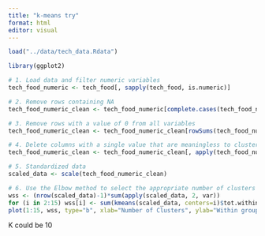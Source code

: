 ```yaml
---
title: "k-means try"
format: html
editor: visual
---
```


```r
load("../data/tech_data.Rdata")
```

```r
library(ggplot2)
```

```r

# 1. Load data and filter numeric variables
tech_food_numeric <- tech_food[, sapply(tech_food, is.numeric)]

# 2. Remove rows containing NA
tech_food_numeric_clean <- tech_food_numeric[complete.cases(tech_food_numeric), ]

# 3. Remove rows with a value of 0 from all variables
tech_food_numeric_clean <- tech_food_numeric_clean[rowSums(tech_food_numeric_clean == 0) != ncol(tech_food_numeric_clean), ]

# 4. Delete columns with a single value that are meaningless to clustering
tech_food_numeric_clean <- tech_food_numeric_clean[, apply(tech_food_numeric_clean, 2, function(x) length(unique(x)) > 1)]

# 5. Standardized data
scaled_data <- scale(tech_food_numeric_clean)

# 6. Use the Elbow method to select the appropriate number of clusters
wss <- (nrow(scaled_data)-1)*sum(apply(scaled_data, 2, var))
for (i in 2:15) wss[i] <- sum(kmeans(scaled_data, centers=i)$tot.withinss)
plot(1:15, wss, type="b", xlab="Number of Clusters", ylab="Within groups sum of squares")

```

K could be 10
